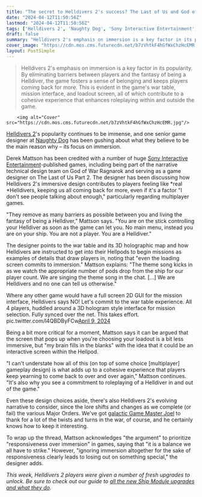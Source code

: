 ```yaml
---
title: "The secret to Helldivers 2's success? The Last of Us and God of War designer points to immersive element 'I don't see people talking about enough'"
date: "2024-04-12T11:50:56Z"
lastmod: "2024-04-12T11:50:56Z"
tags: ['Helldivers 2', 'Naughty Dog', 'Sony Interactive Entertainment', 'God of War Ragnarok', 'The Last of Us Part 2', 'War Table', 'Mission Interface', 'Hellpods', 'Game Master Joel']
draft: false
summary: "Helldivers 2's emphasis on immersion is a key factor in its popularity. By eliminating barriers between players and the fantasy of being a Helldiver, the game fosters a sense of belonging and keeps players coming back for more. This is evident in the game's war table, mission interface, and loadout screen, all of which contribute to a cohesive experience that enhances roleplaying within and outside the game."
cover_image: "https://cdn.mos.cms.futurecdn.net/b7zVhtkF4hGfWxChzHcEMR.jpg" 
layout: PostSimple
---
```

> Helldivers 2's emphasis on immersion is a key factor in its popularity. By eliminating barriers between players and the fantasy of being a Helldiver, the game fosters a sense of belonging and keeps players coming back for more. This is evident in the game's war table, mission interface, and loadout screen, all of which contribute to a cohesive experience that enhances roleplaying within and outside the game.


        <img alt="Cover" src="https://cdn.mos.cms.futurecdn.net/b7zVhtkF4hGfWxChzHcEMR.jpg"/>
        
[Helldivers 2](https://www.gamesradar.com/helldivers-2-guide/)'s popularity continues to be immense, and one senior game designer at [Naughty Dog](https://www.gamesradar.com/uk/tag/naughty-dog/) has been gushing about what they believe to be the main reason why – its focus on immersion. 

Derek Mattson has been credited with a number of huge [Sony Interactive Entertainment](https://www.gamesradar.com/uk/tag/sony-interactive-entertainment/)-published games, including being part of the narrative technical design team on God of War Ragnarok and serving as a game designer on The Last of Us Part 2. The designer has been discussing how Helldivers 2's immersive design contributes to players feeling like *real *Helldivers, keeping us all coming back for more, even if it's a factor "I don't see people talking about enough," particularly regarding multiplayer games.

"They remove as many barriers as possible between you and living the fantasy of being a Helldiver," Mattson says. "You are on the stick controlling your Helldiver as soon as the game can let you. No main menu, instead you are on your ship. You are not a player. You are a Helldiver."

The designer points to the war table and its 3D holographic map and how Helldivers are instructed to get into their Hellpods to begin missions as examples of details that draw players in, noting that "even the loading screen commits to immersion." Mattson explains: "The theme song kicks in as we watch the appropriate number of pods drop from the ship for our player count. We are singing the theme song in the chat. [...] We are Helldivers and no one can tell us otherwise." 

Where any other game would have a full screen 2D GUI for the mission interface, Helldivers says NO! Let's commit to the war table experience. All 4 players, huddled around a 3D hologram style interface for mission selection. Fully synced over the net. This takes effort. pic.twitter.com/l4QBDByFCw[April 9, 2024](https://twitter.com/thedmatts/status/1777715071940243614)

Being a bit more critical for a moment, Mattson says it can be argued that the screen that pops up when you're choosing your loadout is a bit less immersive, but "my brain fills in the blanks" with the idea that it could be an interactive screen within the Hellpod.

"I can't understate how all of this (on top of some choice [multiplayer] gameplay design) is what adds up to a cohesive experience that players keep yearning to come back to over and over again," Mattson continues. "It's also why you see a commitment to roleplaying of a Helldiver in and out of the game."

Even these design choices aside, there's also Helldivers 2's evolving narrative to consider, since the lore shifts and changes as we complete (or fail) the various Major Orders. We've got [galactic Game Master Joel](https://www.gamesradar.com/helldivers-2-game-master-joel-says-sike-the-previous-automaton-force-was-merely-a-vanguard-and-now-a-massive-fleet-is-assaulting-cyberstan-and-the-surrounding-planets/) to thank for a lot of the twists and turns in the war, of course, and he certainly knows how to keep it interesting.

To wrap up the thread, Mattson acknowledges "the argument" to prioritize "responsiveness over immersion" in games, saying that "it is a balance we all have to strike." However, "ignoring immersion altogether for the sake of responsiveness clearly leads to losing out on something special," the designer adds. 

*This week, Helldivers 2 players were given a number of fresh upgrades to unlock. Be sure to check out our guide to *[<em>all the new Ship Module upgrades and what they do</em>](https://www.gamesradar.com/helldivers-2-ship-modules/)*.*
        